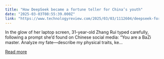 ```yaml
---
title: "How DeepSeek became a fortune teller for China’s youth"
date: "2025-03-03T08:55:39.000Z"
link: "https://www.technologyreview.com/2025/03/03/1112604/deepseek-fortune-teller-china/"
---
```


In the glow of her laptop screen, 31-year-old Zhang Rui typed carefully, following a prompt she’d found on Chinese social media: “You are a BaZi master. Analyze my fate—describe my physical traits, ke...

[Read more](https://www.technologyreview.com/2025/03/03/1112604/deepseek-fortune-teller-china/)

